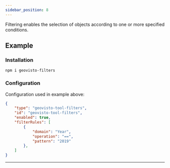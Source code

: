 ```yaml
---
sidebar_position: 8
---
```




Filtering enables the selection of objects according to one or more specified conditions.
## Example

<Filters />

### Installation

```
npm i geovisto-filters
```


### Configuration

Configuration used in example above:

```json
{
    "type": "geovisto-tool-filters",
    "id": "geovisto-tool-filters",
    "enabled": true,
    "filterRules": [
        {
            "domain": "Year",
            "operation": "==",
            "pattern": "2019"
        },
    ]
}
```

---
